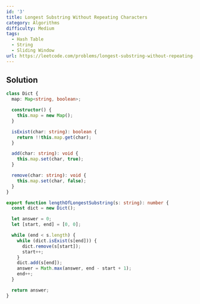 ```yaml
---
id: '3'
title: Longest Substring Without Repeating Characters
category: Algorithms
difficulty: Medium
tags:
  - Hash Table
  - String
  - Sliding Window
url: https://leetcode.com/problems/longest-substring-without-repeating-characters
---
```


## Solution

```typescript filename="solution.ts" copy
class Dict {
  map: Map<string, boolean>;

  constructor() {
    this.map = new Map();
  }

  isExist(char: string): boolean {
    return !!this.map.get(char);
  }

  add(char: string): void {
    this.map.set(char, true);
  }

  remove(char: string): void {
    this.map.set(char, false);
  }
}

export function lengthOfLongestSubstring(s: string): number {
  const dict = new Dict();

  let answer = 0;
  let [start, end] = [0, 0];

  while (end < s.length) {
    while (dict.isExist(s[end])) {
      dict.remove(s[start]);
      start++;
    }
    dict.add(s[end]);
    answer = Math.max(answer, end - start + 1);
    end++;
  }

  return answer;
}
```
